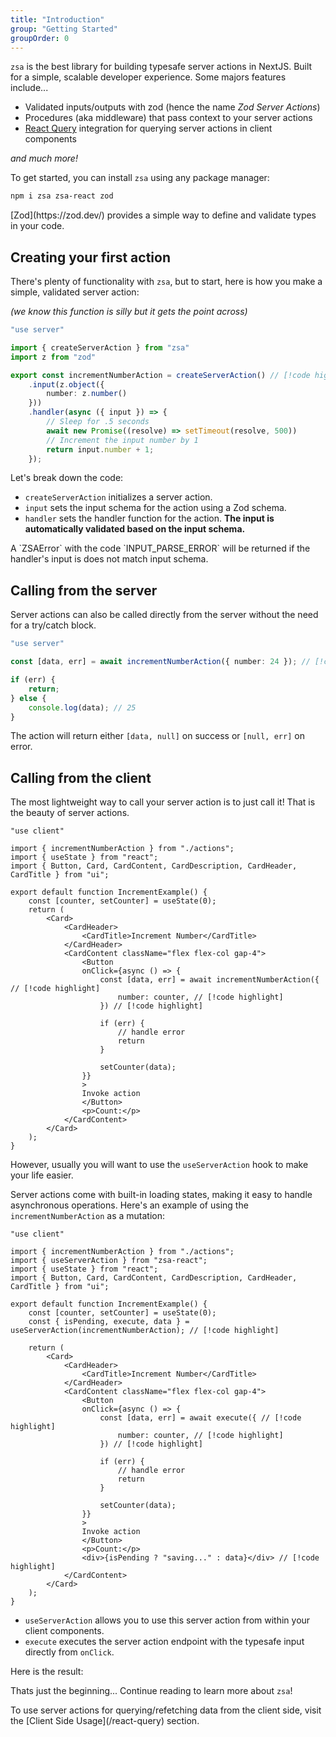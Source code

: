 ```yaml
---
title: "Introduction"
group: "Getting Started"
groupOrder: 0
---
```


`zsa` is the best library for building typesafe server actions in NextJS. Built for a simple, scalable developer experience. Some majors features include...

- Validated inputs/outputs with zod (hence the name *Zod Server Actions*)
- Procedures (aka middleware) that pass context to your server actions
- [React Query](https://tanstack.com/query/latest/docs/framework/react/overview) integration for querying server actions in client components

_and much more!_

To get started, you can install `zsa` using any package manager:

```bash 
npm i zsa zsa-react zod
```

<Note>
  [Zod](https://zod.dev/) provides a simple way to define and validate types in
  your code.
</Note>

## Creating your first action

There's plenty of functionality with `zsa`, but to start, here is how you make a simple, validated server action:

_(we know this function is silly but it gets the point across)_

```ts title="actions.ts"
"use server"

import { createServerAction } from "zsa"
import z from "zod"

export const incrementNumberAction = createServerAction() // [!code highlight]
    .input(z.object({
        number: z.number()
    }))
    .handler(async ({ input }) => {
        // Sleep for .5 seconds
        await new Promise((resolve) => setTimeout(resolve, 500))
        // Increment the input number by 1
        return input.number + 1;
    });
```

Let's break down the code:

- `createServerAction` initializes a server action.
- `input` sets the input schema for the action using a Zod schema.
- `handler` sets the handler function for the action. **The input is automatically validated based on the input schema.**

<Info>
  A `ZSAError` with the code `INPUT_PARSE_ERROR` will be returned if the
  handler's input is does not match input schema.
</Info>

## Calling from the server

Server actions can also be called directly from the server without the need for a try/catch block.

```ts title="example.ts"
"use server"

const [data, err] = await incrementNumberAction({ number: 24 }); // [!code highlight]

if (err) {
    return;
} else {
    console.log(data); // 25
}
```

The action will return either `[data, null]` on success or `[null, err]` on error.

## Calling from the client

The most lightweight way to call your server action is to just call it! That is the beauty of server actions.

```tsx title="increment-example.tsx"
"use client"

import { incrementNumberAction } from "./actions";
import { useState } from "react";
import { Button, Card, CardContent, CardDescription, CardHeader, CardTitle } from "ui";

export default function IncrementExample() {
    const [counter, setCounter] = useState(0);
    return (
        <Card>
            <CardHeader>
                <CardTitle>Increment Number</CardTitle>
            </CardHeader>
            <CardContent className="flex flex-col gap-4">
                <Button
                onClick={async () => {
                    const [data, err] = await incrementNumberAction({ // [!code highlight]
                        number: counter, // [!code highlight]
                    }) // [!code highlight]

                    if (err) {
                        // handle error
                        return
                    }

                    setCounter(data);
                }}
                >
                Invoke action
                </Button>
                <p>Count:</p>
            </CardContent>
        </Card>
    );
}
```

However, usually you will want to use the `useServerAction` hook to make your life easier.

Server actions come with built-in loading states, making it easy to handle asynchronous operations. Here's an example of using the `incrementNumberAction` as a mutation:

```tsx title="increment-example.tsx"
"use client"

import { incrementNumberAction } from "./actions";
import { useServerAction } from "zsa-react";
import { useState } from "react";
import { Button, Card, CardContent, CardDescription, CardHeader, CardTitle } from "ui";

export default function IncrementExample() {
    const [counter, setCounter] = useState(0);
    const { isPending, execute, data } = useServerAction(incrementNumberAction); // [!code highlight]

    return (
        <Card>
            <CardHeader>
                <CardTitle>Increment Number</CardTitle>
            </CardHeader>
            <CardContent className="flex flex-col gap-4">
                <Button
                onClick={async () => {
                    const [data, err] = await execute({ // [!code highlight]
                        number: counter, // [!code highlight]
                    }) // [!code highlight]

                    if (err) {
                        // handle error
                        return
                    }

                    setCounter(data);
                }}
                >
                Invoke action
                </Button>
                <p>Count:</p>
                <div>{isPending ? "saving..." : data}</div> // [!code highlight]
            </CardContent>
        </Card>
    );
}
```

- `useServerAction` allows you to use this server action from within your client components.
- `execute` executes the server action endpoint with the typesafe input directly from `onClick`.

Here is the result:

<ExampleComponent id="increment-example" />

Thats just the beginning... Continue reading to learn more about `zsa`!

<Note>
  To use server actions for querying/refetching data from the client side, visit
  the [Client Side Usage](/react-query) section.
</Note>
